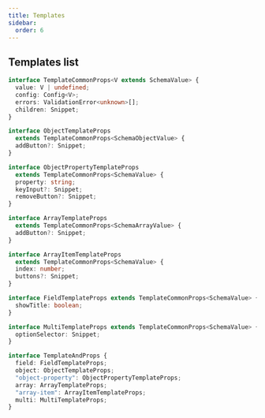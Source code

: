 ```yaml
---
title: Templates
sidebar:
  order: 6
---
```


## Templates list

```typescript
interface TemplateCommonProps<V extends SchemaValue> {
  value: V | undefined;
  config: Config<V>;
  errors: ValidationError<unknown>[];
  children: Snippet;
}

interface ObjectTemplateProps
  extends TemplateCommonProps<SchemaObjectValue> {
  addButton?: Snippet;
}

interface ObjectPropertyTemplateProps
  extends TemplateCommonProps<SchemaValue> {
  property: string;
  keyInput?: Snippet;
  removeButton?: Snippet;
}

interface ArrayTemplateProps
  extends TemplateCommonProps<SchemaArrayValue> {
  addButton?: Snippet;
}

interface ArrayItemTemplateProps
  extends TemplateCommonProps<SchemaValue> {
  index: number;
  buttons?: Snippet;
}

interface FieldTemplateProps extends TemplateCommonProps<SchemaValue> {
  showTitle: boolean;
}

interface MultiTemplateProps extends TemplateCommonProps<SchemaValue> {
  optionSelector: Snippet;
}

interface TemplateAndProps {
  field: FieldTemplateProps;
  object: ObjectTemplateProps;
  "object-property": ObjectPropertyTemplateProps;
  array: ArrayTemplateProps;
  "array-item": ArrayItemTemplateProps;
  multi: MultiTemplateProps;
}
```
